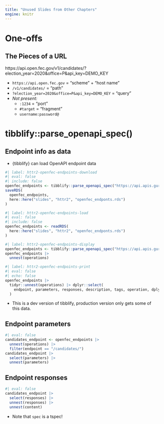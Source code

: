 ```yaml
---
title: "Unused Slides from Other Chapters"
engine: knitr
---
```


# One-offs

## The Pieces of a URL

https://api.open.fec.gov/v1/candidates/?election_year=2020&office=P&api_key=DEMO_KEY

-   `https://api.open.fec.gov` = "scheme" + "host name"
-   `/v1/candidates/` = "path"
-   `?election_year=2020&office=P&api_key=DEMO_KEY` = "query"
-   *Not present:* 
    -   `:1234` = "port"
    -   `#target` = "fragment"
    -   `username:password@`

# tibblify::parse_openapi_spec()

## Endpoint info as data

-   {tibblify} can load OpenAPI endpoint data

```r
#| label: httr2-openfec-endpoints-download
#| eval: false
#| include: false
openfec_endpoints <- tibblify::parse_openapi_spec("https://api.apis.guru/v2/specs/fec.gov/1.0/openapi.json")
saveRDS(
  openfec_endpoints, 
  here::here("slides", "httr2", "openfec_endponts.rds")
)
```
```r
#| label: httr2-openfec-endpoints-load
#| eval: false
#| include: false
openfec_endpoints <- readRDS(
  here::here("slides", "httr2", "openfec_endponts.rds")
)
```

::: fragment
```r
#| label: httr2-openfec-endpoints-display
openfec_endpoints <- tibblify::parse_openapi_spec("https://api.apis.guru/v2/specs/fec.gov/1.0/openapi.json")
openfec_endpoints |> 
  unnest(operations)
```
```r
#| label: httr2-openfec-endpoints-print
#| eval: false
#| echo: false
openfec_endpoints |> 
  tidyr::unnest(operations) |> dplyr::select(
    endpoint, parameters, responses, description, tags, operation, dplyr::everything()
  )
```
:::

::: notes
-   This is a dev version of tibblify, production version only gets some of this data.
:::

## Endpoint parameters

```r
#| eval: false
candidates_endpoint <- openfec_endpoints |> 
  unnest(operations) |> 
  filter(endpoint == "/candidates/")
candidates_endpoint |> 
  select(parameters) |> 
  unnest(parameters)
```

## Endpoint responses

```r
#| eval: false
candidates_endpoint |> 
  select(responses) |>
  unnest(responses) |> 
  unnest(content)
```

::: notes
-   Note that `spec` is a tspec!
:::
